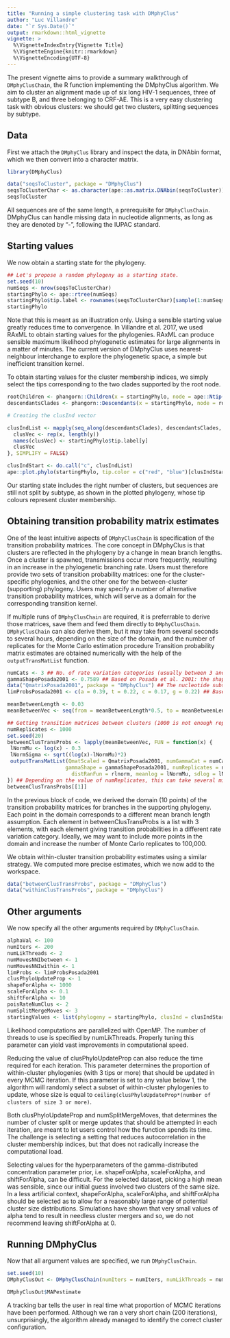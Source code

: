 ```yaml
---
title: "Running a simple clustering task with DMphyClus"
author: "Luc Villandre"
date: "`r Sys.Date()`"
output: rmarkdown::html_vignette
vignette: >
  %\VignetteIndexEntry{Vignette Title}
  %\VignetteEngine{knitr::rmarkdown}
  %\VignetteEncoding{UTF-8}
---
```


The present vignette aims to provide a summary walkthrough of `DMphyClusChain`, the R function implementing the DMphyClus algorithm. We aim to cluster an alignment made up of six long HIV-1 sequences, three of subtype B, and three belonging to CRF-AE. This is a very easy clustering task with obvious clusters: we should get two clusters, splitting sequences by subtype.

## Data

First we attach the `DMphyClus` library and inspect the data, in DNAbin format, which we then convert into a character matrix.
```r
library(DMphyClus)

data("seqsToCluster", package = "DMphyClus")
seqsToClusterChar <- as.character(ape::as.matrix.DNAbin(seqsToCluster))
seqsToCluster
```
All sequences are of the same length, a prerequisite for `DMphyClusChain`. DMphyClus can handle missing data in nucleotide alignments, as long as they are denoted by "-", following the IUPAC standard.

## Starting values

We now obtain a starting state for the phylogeny.
```r
## Let's propose a random phylogeny as a starting state.
set.seed(10)
numSeqs <- nrow(seqsToClusterChar)
startingPhylo <- ape::rtree(numSeqs)
startingPhylo$tip.label <- rownames(seqsToClusterChar)[sample(1:numSeqs, size = numSeqs)]
startingPhylo
```
Note that this is meant as an illustration only. Using a sensible starting value greatly reduces time to convergence. In Villandre et al. 2017, we used RAxML to obtain starting values for the phylogenies. RAxML can produce sensible maximum likelihood phylogenetic estimates for large alignments in a matter of minutes. The current version of DMphyClus uses nearest-neighbour interchange to explore the phylogenetic space, a simple but inefficient transition kernel. 

To obtain starting values for the cluster membership indices, we simply select the tips corresponding to the two clades supported by the root node.
```r
rootChildren <- phangorn::Children(x = startingPhylo, node = ape::Ntip(startingPhylo)+1)
descendantsClades <- phangorn::Descendants(x = startingPhylo, node = rootChildren)

# Creating the clusInd vector

clusIndList <- mapply(seq_along(descendantsClades), descendantsClades, FUN = function(x,y) {
  clusVec <- rep(x, length(y))
  names(clusVec) <- startingPhylo$tip.label[y]
  clusVec
}, SIMPLIFY = FALSE)

clusIndStart <- do.call("c", clusIndList)
ape::plot.phylo(startingPhylo, tip.color = c("red", "blue")[clusIndStart])
```
Our starting state includes the right number of clusters, but sequences are still not split by subtype, as shown in the plotted phylogeny, whose tip colours represent cluster membership.

## Obtaining transition probability matrix estimates

One of the least intuitive aspects of `DMphyClusChain` is specification of the transition probability matrices. The core concept in DMphyClus is that clusters are reflected in the phylogeny by a change in mean branch lengths. Once a cluster is spawned, transmissions occur more frequently, resulting in an increase in the phylogenetic branching rate. Users must therefore provide two sets of transition probability matrices: one for the cluster-specific phylogenies, and the other one for the between-cluster (supporting) phylogeny. Users may specify a number of alternative transition probability matrices, which will serve as a domain for the corresponding transition kernel.

If multiple runs of `DMphyClusChain` are required, it is preferrable to derive those matrices, save them and feed them directly to `DMphyClusChain`. `DMphyClusChain` can also derive them, but it may take from several seconds to several hours, depending on the size of the domain, and the number of replicates for the Monte Carlo estimation procedure  Transition probability matrix estimates are obtained numerically with the help of the `outputTransMatList` function.
```r
numCats <- 3 ## No. of rate variation categories (usually between 3 and 5)
gammaShapePosada2001 <- 0.7589 ## Based on Posada et al. 2001: the shape parameter of the discrete gamma distribution.
data("QmatrixPosada2001", package = "DMphyClus") ## The nucleotide substitution rate matrix
limProbsPosada2001 <- c(a = 0.39, t = 0.22, c = 0.17, g = 0.22) ## Based on Posada et al. 2001: the chain's limiting probabilities.

meanBetweenLength <- 0.03
meanBetweenVec <- seq(from = meanBetweenLength*0.5, to = meanBetweenLength*1.5, length.out = 10) ## A range of possible mean branch lengths in the supporting phylogeny.

## Getting transition matrices between clusters (1000 is not enough replicates, I would recommend 1e5)
numReplicates <- 1000
set.seed(20)
betweenClusTransProbs <- lapply(meanBetweenVec, FUN = function(x) {
 lNormMu <- log(x) - 0.3
 lNormSigma <- sqrt((log(x)-lNormMu)*2)
 outputTransMatList(QmatScaled = QmatrixPosada2001, numGammaCat = numCats,
                   gammaShape = gammaShapePosada2001, numReplicates = numReplicates,
                     distRanFun = rlnorm, meanlog = lNormMu, sdlog = lNormSigma)
}) ## Depending on the value of numReplicates, this can take several minutes...
betweenClusTransProbs[[1]]
```
In the previous block of code, we derived the domain (10 points) of the transition probability matrices for branches in the supporting phylogeny. Each point in the domain corresponds to a different mean branch length assumption. Each element in betweenClusTransProbs is a list with 3 elements, with each element giving transition probabilities in a different rate variation category. Ideally, we may want to include more points in the domain and increase the number of Monte Carlo replicates to 100,000.

We obtain within-cluster transition probability estimates using a similar strategy. We computed more precise estimates, which we now add to the workspace. 
```r
data("betweenClusTransProbs", package = "DMphyClus")
data("withinClusTransProbs", package = "DMphyClus")
```

## Other arguments

We now specify all the other arguments required by `DMphyClusChain`.
```r
alphaVal <- 100 
numIters <- 200
numLikThreads <- 2
numMovesNNIbetween <- 1
numMovesNNIwithin <- 1
limProbs <- limProbsPosada2001
clusPhyloUpdateProp <- 1
shapeForAlpha <- 1000
scaleForAlpha <- 0.1
shiftForAlpha <- 10
poisRateNumClus <- 2
numSplitMergeMoves <- 3
startingValues <- list(phylogeny = startingPhylo, clusInd = clusIndStart, alpha = alphaVal)
```
Likelihood computations are parallelized with OpenMP. The number of threads to use is specified by numLikThreads. Properly tuning this parameter can yield vast improvements in computational speed. 

Reducing the value of clusPhyloUpdateProp can also reduce the time required for each iteration. This parameter determines the proportion of within-cluster phylogenies (with 3 tips or more) that should be updated in every MCMC iteration. If this parameter is set to any value below 1, the algorithm will randomly select a subset of within-cluster phylogenies to update, whose size is equal to `ceiling(clusPhyloUpdateProp*(number of clusters of size 3 or more)`.

Both clusPhyloUpdateProp and numSplitMergeMoves, that determines the number of cluster split or merge updates that should be attempted in each iteration, are meant to let users control how the function spends its time. The challenge is selecting a setting that reduces autocorrelation in the cluster membership indices, but that does not radically increase the computational load.

Selecting values for the hyperparameters of the gamma-distributed concentration parameter \alpha prior, i.e. shapeForAlpha, scaleForAlpha, and shiftForAlpha, can be difficult. For the selected dataset, picking a high mean was sensible, since our initial guess involved two clusters of the same size. In a less artificial context, shapeForAlpha, scaleForAlpha, and shiftForAlpha should be selected as to allow for a reasonably large range of potential cluster size distributions. Simulations have shown that very small values of alpha tend to result in needless cluster mergers and so, we do not recommend leaving shiftForAlpha at 0.

## Running DMphyClus

Now that all argument values are specified, we run `DMphyClusChain`.
```r
set.seed(10)
DMphyClusOut <- DMphyClusChain(numIters = numIters, numLikThreads = numLikThreads, numMovesNNIbetween = numMovesNNIbetween, numMovesNNIwithin = numMovesNNIwithin,        alignment = seqsToClusterChar, startingValues = startingValues, limProbs = limProbsPosada2001, clusPhyloUpdateProp = clusPhyloUpdateProp, numSplitMergeMoves = numSplitMergeMoves, shapeForAlpha = shapeForAlpha, scaleForAlpha = scaleForAlpha, shiftForAlpha = shiftForAlpha, poisRateNumClus = poisRateNumClus, betweenClusTransMatList = betweenClusTransProbs, withinClusTransMatList = withinClusTransProbs)
```
```r
DMphyClusOut$MAPestimate
```
A tracking bar tells the user in real time what proportion of MCMC iterations have been performed. Although we ran a very short chain (200 iterations), unsurprisingly, the algorithm already managed to identify the correct cluster configuration.

